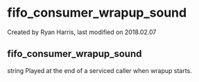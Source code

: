 
# fifo_consumer_wrapup_sound 

 Created by  Ryan Harris, last modified on 2018.02.07

## fifo_consumer_wrapup_sound

string Played at the end of a serviced caller when wrapup starts.


